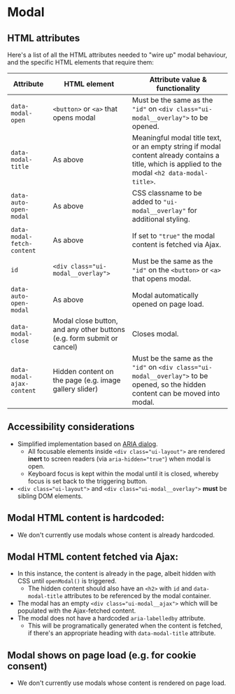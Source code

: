 
# Modal

## HTML attributes
Here's a list of all the HTML attributes needed to "wire up" modal behaviour, and the specific HTML elements that require them:

Attribute | HTML element | Attribute value & functionality
--- | --- | ---
`data-modal-open` | `<button>` or `<a>` that opens modal | Must be the same as the `"id"` on `<div class="ui-modal__overlay">` to be opened.
`data-modal-title` | As above | Meaningful modal title text, or an empty string if modal content already contains a title, which is applied to the modal `<h2 data-modal-title>`.
`data-auto-open-modal` | As above | CSS classname to be added to  `"ui-modal__overlay"` for additional styling.
`data-modal-fetch-content` | As above | If set to `"true"` the modal content is fetched via Ajax.
`id` | `<div class="ui-modal__overlay">` | Must be the same as the `"id"` on the `<button>` or `<a>` that opens modal.
`data-auto-open-modal` | As above | Modal automatically opened on page load.
`data-modal-close` | Modal close button, and any other buttons (e.g. form submit or cancel) | Closes modal.
`data-modal-ajax-content` | Hidden content on the page (e.g. image gallery slider) | Must be the same as the `"id"` on `<div class="ui-modal__overlay">` to be opened, so the hidden content can be moved into modal.

## Accessibility considerations
- Simplified implementation based on [ARIA dialog](https://www.w3.org/TR/wai-aria-practices-1.1/#dialog_modal).
    - All focusable elements inside `<div class="ui-layout">` are rendered **inert** to screen readers (via `aria-hidden="true"`) when modal is open.
    - Keyboard focus is kept within the modal until it is closed, whereby focus is set back to the triggering button.
- `<div class="ui-layout">` and `<div class="ui-modal__overlay">` **must** be sibling DOM elements.

## Modal HTML content is hardcoded:
- We don't currently use modals whose content is already hardcoded.

<Preview>
    <Story id="ui-components-modal--modal" />
</Preview>

## Modal HTML content fetched via Ajax:
- In this instance, the content is already in the page, albeit hidden with CSS until `openModal()` is triggered.
    - The hidden content should also have an `<h2>` with `id` and `data-modal-title` attributes to be referenced by the modal container.
- The modal has an empty `<div class="ui-modal__ajax">` which will be populated with the Ajax-fetched content.
- The modal does not have a hardcoded `aria-labelledby` attribute.
    - This will be programatically generated when the content is fetched, if there's an appropriate heading with `data-modal-title` attribute.

<Preview>
    <Story id="ui-components-modal--modal-ajax" />
</Preview>

## Modal shows on page load (e.g. for cookie consent)
- We don't currently use modals whose content is rendered on page load.

<Preview>
    <Story id="ui-components-modal--modal-pageload" />
</Preview>
